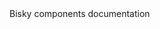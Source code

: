 
<Meta title="Bisky/Introduction" />

<style>
  {`
    .content {
      display: flex;
      flex-direction: column;
      justify-content: center;
      align-items: center;

      font-weight: 700;
      font-size: 32px;
      line-height: 38px;
      text-align: center;
    }
  `}
</style>

<div className="content">Bisky components documentation</div>
